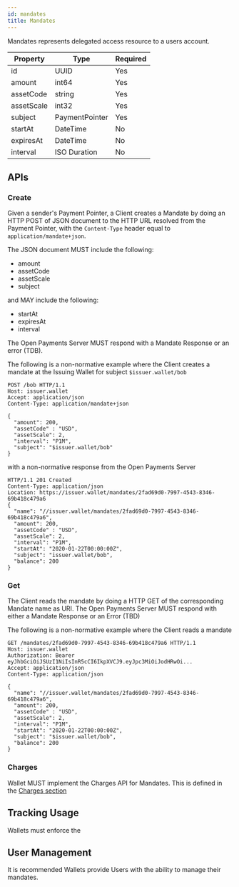 ```yaml
---
id: mandates
title: Mandates
---
```


<!--
Note to self: check this out https://stripe.com/docs/api/mandates/object
* Nice properties to have: 
    * Acceptance
    * status
    * Multiuse? Not sure if this is needed but could be nice
-->

Mandates represents delegated access resource to a users account.

| Property    | Type           | Required |
|-------------|----------------|----------|
| id          | UUID           | Yes      |
| amount      | int64          | Yes      |
| assetCode   | string         | Yes      |
| assetScale  | int32          | Yes      |
| subject     | PaymentPointer | Yes      |
| startAt     | DateTime       | No       |
| expiresAt   | DateTime       | No       |
| interval    | ISO Duration   | No       |

## APIs

### Create
Given a sender's Payment Pointer, a Client creates a Mandate by doing an HTTP POST of JSON document to the 
HTTP URL resolved from the Payment Pointer, with the `Content-Type` header equal to `application/mandate+json`.

The JSON document MUST include the following:
* amount
* assetCode
* assetScale
* subject

and MAY include the following:
* startAt
* expiresAt
* interval

The Open Payments Server MUST respond with a Mandate Response or an error (TDB).

The following is a non-normative example where the Client creates a mandate at the Issuing Wallet
for subject `$issuer.wallet/bob`

```http
POST /bob HTTP/1.1
Host: issuer.wallet
Accept: application/json
Content-Type: application/mandate+json

{
  "amount": 200,
  "assetCode" : "USD",
  "assetScale": 2,
  "interval": "P1M",
  "subject": "$issuer.wallet/bob"
}
```

with a non-normative response from the Open Payments Server

```http
HTTP/1.1 201 Created
Content-Type: application/json
Location: https://issuer.wallet/mandates/2fad69d0-7997-4543-8346-69b418c479a6
{
  "name": "//issuer.wallet/mandates/2fad69d0-7997-4543-8346-69b418c479a6",
  "amount": 200,
  "assetCode" : "USD",
  "assetScale": 2,
  "interval": "P1M",
  "startAt": "2020-01-22T00:00:00Z",
  "subject": "issuer.wallet/bob",
  "balance": 200
}
```

### Get

The Client reads the mandate by doing a HTTP GET of the corresponding Mandate name as URI. The Open Payments Server
MUST respond with either a Mandate Response or an Error (TBD)

The following is a non-normative example where the Client reads a mandate

```http
GET /mandates/2fad69d0-7997-4543-8346-69b418c479a6 HTTP/1.1
Host: issuer.wallet
Authorization: Bearer eyJhbGciOiJSUzI1NiIsInR5cCI6IkpXVCJ9.eyJpc3MiOiJodHRwOi...
Accept: application/json
Content-Type: application/json

{
  "name": "//issuer.wallet/mandates/2fad69d0-7997-4543-8346-69b418c479a6",
  "amount": 200,
  "assetCode" : "USD",
  "assetScale": 2,
  "interval": "P1M",
  "startAt": "2020-01-22T00:00:00Z",
  "subject": "$issuer.wallet/bob",
  "balance": 200
}
```

### Charges

Wallet MUST implement the Charges API for Mandates. This is defined in the [Charges section](charges)

## Tracking Usage

Wallets must enforce the 

## User Management

It is recommended Wallets provide Users with the ability to manage their mandates.

